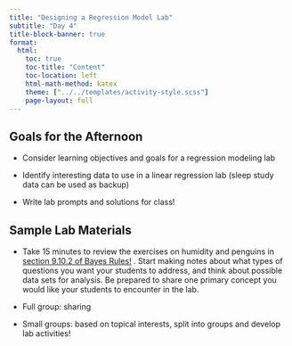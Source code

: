```yaml
---
title: "Designing a Regression Model Lab"
subtitle: "Day 4"
title-block-banner: true
format:
  html:
    toc: true
    toc-title: "Content"
    toc-location: left
    html-math-method: katex
    theme: ["../../templates/activity-style.scss"]
    page-layout: full
---
```



## Goals for the Afternoon

-   Consider learning objectives and goals for a regression modeling lab

-   Identify interesting data to use in a linear regression lab (sleep study data can be used as backup)

-   Write lab prompts and solutions for class!

## Sample Lab Materials

-   Take 15 minutes to review the exercises on humidity and penguins in [section 9.10.2 of Bayes Rules!  ](https://www.bayesrulesbook.com/chapter-9.html#exercises-8) . Start making notes about what types of questions  you want your students to address, and think about possible data sets for analysis. Be prepared to share one primary concept you would like your students to encounter in the lab.

-   Full group: sharing

-   Small groups: based on topical interests, split into groups and develop lab activities!
